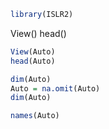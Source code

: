 
```{r}
library(ISLR2)
```

View()
head()

```{r}
View(Auto)
head(Auto)
```

```{r}
dim(Auto)
Auto = na.omit(Auto)
dim(Auto)
```

```{r}
names(Auto)
```
 
 
